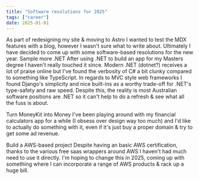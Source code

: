 ```yaml
---
title: "Software resolutions for 2025"
tags: ["career"]
date: 2025-01-01
---
```



<TextBlock>
  As part of redesigning my site & moving to Astro I wanted to test the MDX
  features with a blog, however I wasn't sure what to write about. Ultimately I
  have decided to come up with some software-based resolutions for the new year.
</TextBlock>
<HeadingBlock>Sample more .NET</HeadingBlock>
<TextBlock>
  After using .NET to build an app for my Masters degree I haven't really
  touched it since. Modern .NET (dotnet?) receives a lot of praise online but
  I've found the verbosity of C# a bit clunky compared to something like
  TypeScript. In regards to MVC style web frameworks I found Django's simplicity
  and nice built-ins as a worthy trade-off for .NET's type-safety and raw speed.
  Despite this, the reality is most Australian software positions are .NET so it
  can't help to do a refresh & see what all the fuss is about.
</TextBlock>

<HeadingBlock>Turn MoneyKit into Money</HeadingBlock>
<TextBlock>
  I've been playing around with my financial calculators app for a while (I
  obsess over design way too much) and I'd like to actually do something with
  it, even if it's just buy a proper domain & try to get some ad revenue.
</TextBlock>

<HeadingBlock>Build a AWS-based project</HeadingBlock>
<TextBlock>
  Despite having an basic AWS certification, thanks to the various free saas
  wrappers around AWS I haven't had much need to use it directly. I'm hoping to
  change this in 2025, coming up with something where I can incorporate a range
  of AWS products & rack up a huge bill.
</TextBlock>
